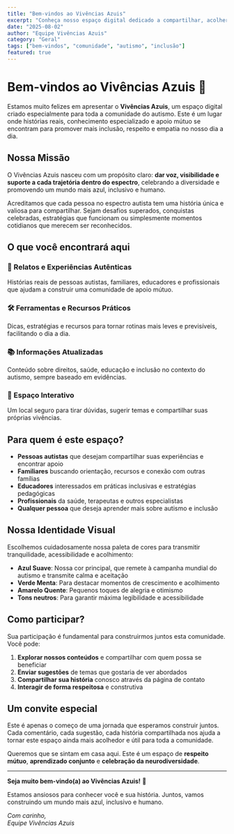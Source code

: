 ```yaml
---
title: "Bem-vindos ao Vivências Azuis"
excerpt: "Conheça nosso espaço digital dedicado a compartilhar, acolher e inspirar todos que fazem parte do universo do autismo."
date: "2025-08-02"
author: "Equipe Vivências Azuis"
category: "Geral"
tags: ["bem-vindos", "comunidade", "autismo", "inclusão"]
featured: true
---
```


# Bem-vindos ao Vivências Azuis 💙

Estamos muito felizes em apresentar o **Vivências Azuis**, um espaço digital criado especialmente para toda a comunidade do autismo. Este é um lugar onde histórias reais, conhecimento especializado e apoio mútuo se encontram para promover mais inclusão, respeito e empatia no nosso dia a dia.

## Nossa Missão

O Vivências Azuis nasceu com um propósito claro: **dar voz, visibilidade e suporte a cada trajetória dentro do espectro**, celebrando a diversidade e promovendo um mundo mais azul, inclusivo e humano.

Acreditamos que cada pessoa no espectro autista tem uma história única e valiosa para compartilhar. Sejam desafios superados, conquistas celebradas, estratégias que funcionam ou simplesmente momentos cotidianos que merecem ser reconhecidos.

## O que você encontrará aqui

### 📖 Relatos e Experiências Autênticas
Histórias reais de pessoas autistas, familiares, educadores e profissionais que ajudam a construir uma comunidade de apoio mútuo.

### 🛠️ Ferramentas e Recursos Práticos
Dicas, estratégias e recursos para tornar rotinas mais leves e previsíveis, facilitando o dia a dia.

### 📚 Informações Atualizadas
Conteúdo sobre direitos, saúde, educação e inclusão no contexto do autismo, sempre baseado em evidências.

### 🤝 Espaço Interativo
Um local seguro para tirar dúvidas, sugerir temas e compartilhar suas próprias vivências.

## Para quem é este espaço?

- **Pessoas autistas** que desejam compartilhar suas experiências e encontrar apoio
- **Familiares** buscando orientação, recursos e conexão com outras famílias
- **Educadores** interessados em práticas inclusivas e estratégias pedagógicas
- **Profissionais** da saúde, terapeutas e outros especialistas
- **Qualquer pessoa** que deseja aprender mais sobre autismo e inclusão

## Nossa Identidade Visual

Escolhemos cuidadosamente nossa paleta de cores para transmitir tranquilidade, acessibilidade e acolhimento:

- **Azul Suave**: Nossa cor principal, que remete à campanha mundial do autismo e transmite calma e aceitação
- **Verde Menta**: Para destacar momentos de crescimento e acolhimento
- **Amarelo Quente**: Pequenos toques de alegria e otimismo
- **Tons neutros**: Para garantir máxima legibilidade e acessibilidade

## Como participar?

Sua participação é fundamental para construirmos juntos esta comunidade. Você pode:

1. **Explorar nossos conteúdos** e compartilhar com quem possa se beneficiar
2. **Enviar sugestões** de temas que gostaria de ver abordados
3. **Compartilhar sua história** conosco através da página de contato
4. **Interagir de forma respeitosa** e construtiva

## Um convite especial

Este é apenas o começo de uma jornada que esperamos construir juntos. Cada comentário, cada sugestão, cada história compartilhada nos ajuda a tornar este espaço ainda mais acolhedor e útil para toda a comunidade.

Queremos que se sintam em casa aqui. Este é um espaço de **respeito mútuo**, **aprendizado conjunto** e **celebração da neurodiversidade**.

---

**Seja muito bem-vindo(a) ao Vivências Azuis!** 🌟

Estamos ansiosos para conhecer você e sua história. Juntos, vamos construindo um mundo mais azul, inclusivo e humano.

*Com carinho,*  
*Equipe Vivências Azuis*